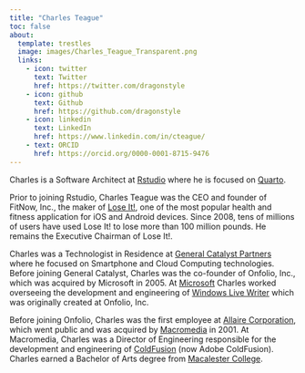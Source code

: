 ```yaml
---
title: "Charles Teague"
toc: false
about:
  template: trestles
  image: images/Charles_Teague_Transparent.png
  links:
    - icon: twitter
      text: Twitter
      href: https://twitter.com/dragonstyle
    - icon: github
      text: Github
      href: https://github.com/dragonstyle
    - icon: linkedin
      text: LinkedIn
      href: https://www.linkedin.com/in/cteague/
    - text: ORCID
      href: https://orcid.org/0000-0001-8715-9476
---
```


Charles is a Software Architect at [Rstudio](https://www.rstudio.com) where he is focused on [Quarto](https://www.quarto.org).

Prior to joining Rstudio, Charles Teague was the CEO and founder of FitNow, Inc., the maker of [Lose It!](https://www.loseit.com), one of the most popular health and fitness application for iOS and Android devices. Since 2008, tens of millions of users have used Lose It! to lose more than 100 million pounds. He remains the Executive Chairman of Lose It!.

Charles was a Technologist in Residence at [General Catalyst Partners](https://www.generalcatalyst.com) where he focused on Smartphone and Cloud Computing technologies. Before joining General Catalyst, Charles was the co-founder of Onfolio, Inc., which was acquired by Microsoft in 2005. At [Microsoft](https://www.microsoft.com) Charles worked overseeing the development and engineering of [Windows Live Writer](https://www.microsoft.com/en-us/p/open-live-writer) which was originally created at Onfolio, Inc.

Before joining Onfolio, Charles was the first employee at [Allaire Corporation](https://en.wikipedia.org/wiki/Allaire_Corporation), which went public and was acquired by [Macromedia](https://en.wikipedia.org/wiki/Macromedia) in 2001. At Macromedia, Charles was a Director of Engineering responsible for the development and engineering of [ColdFusion](https://coldfusion.adobe.com) (now Adobe ColdFusion). Charles earned a Bachelor of Arts degree from [Macalester College](https://www.macalester.edu).
